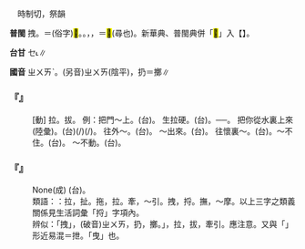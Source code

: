 
=={{ruby|拽|ㄓㄨㄞˋ}}==

　時制切，祭韻

'''普閩''' 拽{{ruby|(文)|ㄙㆤ˫}}。{{ruby|(白)|ㄘㄨㄚ˫}}＝(俗字)<mark>&#xffb7e;</mark>{{ruby|(文)|ㄗㄨㄧ˫}}。{{ruby|(語)|ㄘㆤ˫}}。{{ruby|<mark>&#xffb7e;</mark>|ㄘㄨㄚ˫}}，{{ruby|<mark>&#xffb7e;</mark>|ㄘㄨㄚ˫}}{{ruby|<mark>&#xffa44;</mark>|ㆠㆦˋ}}，{{ruby|<mark>&#xffb7e;</mark>|ㄘㄨㄚ˫}}{{ruby|屎|ㄙㄞˋ}}{{ruby|。|ㄘㄨㆤ˫}}{{ruby|/|ㄘㆤ˫}}＝<mark>&#xffbf6;</mark>(尋也)。新華典、普閩典併「<mark>&#xffbf6;</mark>」入【{{ruby|拽|ㄓㄨㄞˋ}}】。

'''台甘''' <rt>ㆤ˪</rt>∥

'''國音''' <rt>ㄓㄨㄞˋ</rt>。(另音)<rt>ㄓㄨㄞ</rt>(陰平)，扔＝擲∥

    

==='''『{{ruby|拽|ㄓㄨㄞˋ}}』'''===
: [動] 拉。拔。 例：把門～上。(台){{ruby|門|ㄇㆭˊ}}{{ruby|<mark>&#xffca6;</mark>|ㄎㄧㄨˋ}}{{ruby|倚|ㄨㄚˋ}}{{ruby|來|·ㄌㄞˊ}}。 生拉硬{{ruby|拽|ㄓㄨㄞˋ}}。(台){{ruby|烏|ㆦ}}{{ruby|<mark>&#xffca6;</mark>|ㄎㄧㄨˋ}}{{ruby|白|ㄅㆤㆷ ͘}}{{ruby|<mark>&#xffca6;</mark>|ㄎㄧㄨˋ}}。──{{ruby|強|ㄍㄧㆲˊ}}{{ruby|<mark>&#xffca6;</mark>|ㄎㄧㄨˋ}}。 把你從水裏{{ruby|～|ㄓㄨㄞˋ}}上來(陸彙)。(台){{ruby|將|ㄐㄧㆲ}}{{ruby|汝|ㄌㄧˋ}}{{ruby|對|ㄉㄨㄧ˪}}{{ruby|水|ㄗㄨㄧˋ}}{{ruby|內|ㄌㄞ˫}}(/{{ruby|底|ㄉㆤˋ}}){{ruby|共|ㄍㄚ˫}}{{ruby|汝|ㄌㄧˋ}}{{ruby|<mark>&#xffca6;</mark>|ㄎㄧㄨˋ}}(/{{ruby|救|ㄍㄧㄨ˪}}){{ruby|起|·ㄎㄧˋ}}{{ruby|來|·ㄌㄞˊ}}。 往外～。(台){{ruby|<mark>&#xffca6;</mark>|ㄎㄧㄨˋ}}{{ruby|出|ㄘㄨㆵ}}{{ruby|去|·ㄎㄧ˪}}。 ～出來。(台){{ruby|<mark>&#xffca6;</mark>|ㄎㄧㄨˋ}}{{ruby|拖|ㄊㄨㄚ}}{{ruby|出|ㄘㄨㆵ}}{{ruby|來|·ㄌㄞˊ}}。 往懷裏～。(台){{ruby|<mark>&#xffca6;</mark>|ㄎㄧㄨˋ}}{{ruby|倚|ㄨㄚˋ}}{{ruby|身|ㄒㄧㄥ}}{{ruby|軀|ㄎㄨ}}{{ruby|來|ㄌㄞˊ}}。～不住。(台){{ruby|<mark>&#xffca6;</mark>|ㄎㄧㄨˋ}}{{ruby|<mark>&#xffa45;</mark>|ㆠㆤ˫}}{{ruby|/|ㆠㄨㆤ˫}}{{ruby|住|ㄉㄧㄠˊ}}。 ～不動。(台){{ruby|拖|ㄊㄨㄚ}}{{ruby|<mark>&#xffa45;</mark>|ㆠㆤ˫}}{{ruby|/|ㆠㄨㆤ˫}}{{ruby|轉|ㄉㄧㄣˋ}}{{ruby|動|ㄉㄤ˫}}。
    

==='''『{{ruby|生|ㄕㄥ}}{{ruby|拉|ㄌㄚ}}{{ruby|硬|ㄧㄥˋ}}{{ruby|拽|ㄓㄨㄞˋ}}』'''===
: None(成) (台){{ruby|強|ㄍㄧㆲˊ}}{{ruby|拖|ㄊㄨㄚ}}{{ruby|硬|ㄫㆤ˫}}{{ruby|/|ㄫㄧ˫}}{{ruby|<mark>&#xffca6;</mark>|ㄎㄧㄨˋ}}。
:類語：{{ruby|拽|ㄓㄨㄞˋ}}：拉，扯。拖，拉。牽，～引。拽，捋。撫，～摩。以上三字之類義關係見生活詞彙「捋」字項內。
:
:辨似：「拽」，(破音)<rt>ㄓㄨㄞ</rt>，扔，擲。{{ruby|「|ㄓㄨㄞˋ}}」，拉，拔，牽引。應注意。又與「{{ruby|跩|ㄓㄨㄞˇ}}」形近易混{{ruby|。|ㄧㄝˋ}}＝抴。「曳」也。
:
    
